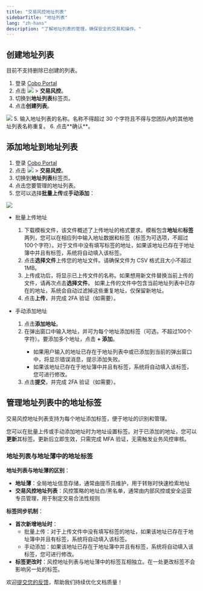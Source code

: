 ```yaml
---
title: "交易风控地址列表"
sidebarTitle: "地址列表"
lang: "zh-hans"
description: "了解地址列表的管理，确保安全的交易和操作。"
---
```


## 创建地址列表

<Note>目前不支持删除已创建的列表。</Note>

1. 登录 [Cobo Portal](https://portal.cobo.com/login)
2. 点击 <img src="/cn/images/common/wallets_icon_cn.svg" className="icon"/> > **交易风控**。
3. 切换到**地址列表**标签页。
4. 点击**创建列表**。
<img src="/cn/images/risk-controls/create-an-address-list-cn.png" className="screenshot_full_screen"/>
5. 输入地址列表的名称。名称不得超过 30 个字符且不得与您团队內的其他地址列表名称重复。
6. 点击**确认**。

## 添加地址到地址列表

1. 登录 [Cobo Portal](https://portal.cobo.com/login)
2. 点击 <img src="/cn/images/common/wallets_icon_cn.svg" className="icon"/> > **交易风控**。
3. 切换到**地址列表**标签页。
4. 点击您要管理的地址列表。
5. 您可以选择**批量上传**或**手动添加**：
<img src="/cn/images/risk-controls/batch-upload-cn.png" className="screenshot_full_screen"/>

   - 批量上传地址
      1. 下载模板文件，该文件概述了上传地址的格式要求。模板包含**地址**和**标签**两列，您可以在相应列中输入地址数据和标签（标签为可选项，不超过100个字符）。对于文件中没有填写标签的地址，如果该地址已存在于地址簿中并且有标签，系统将自动填入该标签。
      2. 点击**选择文件**上传您的地址文件。请确保文件为 CSV 格式且大小不超过 1MB。
      3. 上传成功后，将显示已上传文件的名称。如果想用新文件替换当前上传的文件，请再次点击**选择文件**。
         <Note>如果上传的文件中包含当前地址列表中已存在的地址，系统会自动过滤掉这些重复地址，仅保留新地址。</Note>
      4. 点击**上传**，并完成 2FA 验证（如需要）。

   - 手动添加地址
      1. 点击**添加地址**。
      2. 在弹出窗口中输入地址，并可为每个地址添加标签（可选，不超过100个字符）。要添加多个地址，点击 **+ 添加**。
         <Info>
         - 如果用户输入的地址已存在于地址列表中或已添加到当前的弹出窗口中，将显示错误消息，提示添加失败。
         - 如果该地址已存在于地址簿中并且有标签，系统将自动填入该标签，您可进行修改。
         </Info>
      3. 点击**提交**，并完成 2FA 验证（如需要）。

## 管理地址列表中的地址标签

交易风控地址列表支持为每个地址添加标签，便于地址的识别和管理。

您可以在批量上传或手动添加地址时为地址设置标签。对于已添加的地址，您可以**更新**其标签。更新后立即生效，只需完成 MFA 验证，无需触发业务风控审核。

### 地址列表与地址薄中的地址标签

**地址列表与地址薄的区别**：
- **地址薄**：全局地址信息存储，通常由提币员维护，用于转账时快速检索地址
- **交易风控地址列表**：风控策略的地址白/黑名单，通常由内部风控或安全运营专员管理，用于制定交易合法性规则

**标签同步机制**：
   - **首次新增地址时**：
      - 批量上传：对于上传文件中没有填写标签的地址，如果该地址已存在于地址簿中并且有标签，系统将自动填入该标签。
      - 手动添加：如果该地址已存在于地址簿中并且有标签，系统将自动填入该标签，您可进行修改。
   - **标签更改时**：风控地址列表与地址薄中的标签互相独立。在一处更改标签不会影响另一处的标签。

<Tip>欢迎[提交您的反馈](https://forms.zohopublic.com/cobo/form/DocumentFeedbackForm/formperma/QvLOhxJv1_JMsJ-1dleZ8Itb_7rzN-LtgvsDdxosoVI?referrername=manuals)，帮助我们持续优化文档质量！</Tip>
